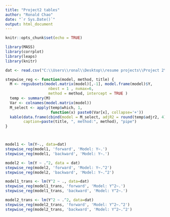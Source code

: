 ---
title: "Project2 tables"
author: "Ronald Chao"
date: "`r Sys.Date()`"
output: html_document
---

```{r setup, include=FALSE}
knitr::opts_chunk$set(echo = TRUE)
```

```{r, echo = FALSE}

library(MASS)
library(corrplot)
library(leaps)
library(knitr)

dat <- read.csv("C:\\Users\\ronal\\Desktop\\resume projects\\Project 2\\project2\\SP21_P2_782362.csv")

stepwise_reg <- function(model, method, title) {
  M <- regsubsets(model.matrix(model)[,-1], model.frame(model)$Y,
                   nbest = 1 , nvmax=6, 
                   method = method, intercept = TRUE )
  temp <- summary(M)
  Var <- colnames(model.matrix(model))
  M_select <- apply(temp$which, 1, 
                    function(x) paste0(Var[x], collapse='+'))
  kable(data.frame(cbind(model = M_select, adjR2 = round(temp$adjr2, 4), BIC = round(temp$bic, 4))),
        caption=paste(title, ", method:", method), "pipe")
}



model1 <- lm(Y~., data=dat)
stepwise_reg(model1, 'forward', 'Model: Y~.')
stepwise_reg(model1, 'backward', 'Model: Y~.')

model2 <- lm(Y ~ .^2, data = dat)
stepwise_reg(model2, 'forward', 'Model: Y~.^2')
stepwise_reg(model2, 'backward', 'Model: Y~.^2')

model1_trans <- lm(Y^2 ~ ., data=dat)
stepwise_reg(model1_trans, 'forward', 'Model: Y^2~.')
stepwise_reg(model1_trans, 'backward', 'Model: Y^2~.')

model2_trans <- lm(Y^2 ~ .^2, data=dat)
stepwise_reg(model2_trans, 'forward', 'Model: Y^2~.^2')
stepwise_reg(model2_trans, 'backward', 'Model: Y^2~.^2')

```
